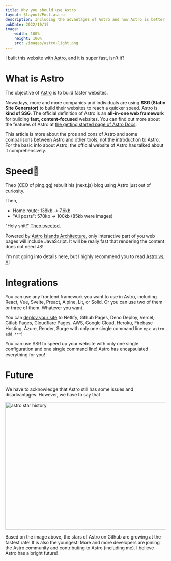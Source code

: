 ```yaml
---
title: Why you should use Astro
layout: $layout/Post.astro
description: Including the advantages of Astro and how Astro is better than others.
pubDate: 2022/10/15
image:
    width: 100%
    height: 100%
    src: /images/astro-light.png
---
```



I built this website with [Astro](https://astro.build), and it is super fast, isn't it?

# What is Astro

The objective of [Astro](https://astro.build) is to build faster websites.

Nowadays, more and more companies and individuals are using **SSG (Static Site Generator)** to build their websites to reach a quicker speed. Astro is **kind of SSG**. The official definition of Astro is an **all-in-one web framework** for building **fast, content-focused** websites. You can find out more about the features of Astro at [the getting started page of Astro Docs](https://docs.astro.build/en/getting-started/).

This article is more about the pros and cons of Astro and some comparisons between Astro and other tools, not the introduction to Astro. For the basic info about Astro, the official website of Astro has talked about it comprehensively.

# Speed🚀

Theo (CEO of ping.gg) rebuilt his (next.js) blog using Astro just out of curiosity.

Then,

-   Home route: 138kb -> 7.6kb
-   "All posts": 570kb -> 100kb (85kb were images)

"Holy shit!" [Theo tweeted.](https://twitter.com/t3dotgg/status/1437195415439360003)

Powered by [Astro Islands Architecture](https://docs.astro.build/en/concepts/islands/), only interactive part of you web pages will include JavaScript. It will be really fast that rendering the content does not need JS!

I'm not going into details here, but I highly recommend you to read [Astro vs. X](https://docs.astro.build/zh-cn/comparing-astro-vs-other-tools/)!

# Integrations

You can use any frontend framework you want to use in Astro, including React, Vue, Svelte, Preact, Alpine, Lit, or Solid. Or you can use two of them or three of them. Whatever you want.

You can [deploy your site](https://docs.astro.build/en/guides/deploy/) to Netlify, Github Pages, Deno Deploy, Vercel, Gitlab Pages, Cloudflare Pages, AWS, Google Cloud, Heroku, Firebase Hosting, Azure, Render, Surge with only one single command line `npx astro add ***`!

You can use SSR to speed up your website with only one single configuration and one single command line! Astro has encapsulated everything for you!

# Future

We have to acknowledge that Astro still has some issues and disadvantages. However, we have to say that

<img
	width="700px"
	height="400px"
	src={AstroStarHistory}
	alt="astro star history"
/>

Based on the image above, the stars of Astro on Github are growing at the fastest rate! It is also the youngest! More and more developers are joining the Astro community and contributing to Astro (including me). I believe Astro has a bright future!
